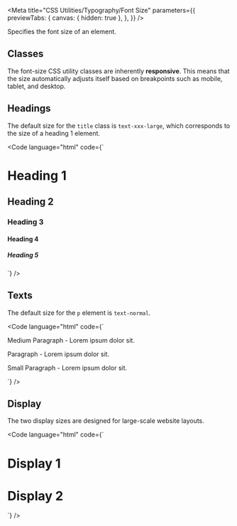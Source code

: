 
<Meta
  title="CSS Utilities/Typography/Font Size"
  parameters={{
    previewTabs: {
      canvas: { hidden: true },
    },
  }}
/>

<Banner label="Font Size" section="CSS Utilities" color="yellow" puzzle />

<Lead>Specifies the font size of an element.</Lead>

## Classes

The font-size CSS utility classes are inherently **responsive**. This means that the size automatically adjusts itself based on breakpoints such as mobile, tablet, and desktop.

<CssTypographySize />

## Headings

The default size for the `title` class is `text-xxx-large`, which corresponds to the size of a heading 1 element.

<Code language="html" code={`
<h1 class="title">Heading 1</h1>
<h2 class="title text-xx-large">Heading 2</h2>
<h3 class="title text-x-large">Heading 3</h3>
<h4 class="title text-large">Heading 4</h4>
<h5 class="title text-normal">Heading 5</h5>
`} />

## Texts

The default size for the `p` element is `text-normal`.

<Code language="html" code={`
<p class="text-medium">Medium Paragraph - Lorem ipsum dolor sit.</p>
<p>Paragraph - Lorem ipsum dolor sit.</p>
<p class="text-small">Small Paragraph - Lorem ipsum dolor sit.</p>
`} />

## Display

The two display sizes are designed for large-scale website layouts.

<Code language="html" code={`
<h1 class="title text-xxxxx-large">Display 1</h1>
<h1 class="subtitle text-xxxx-large">Display 2</h1>
`} />

<Footer>
  <LinkCards>
    <LinkCard
      pageTitle="Foundation/Typography"
      description="Baloise Create is the corporate typeface. Its clear appearance underlines the modern and future-oriented brand expression."
    />
    <LinkCard
      pageTitle="Tokens/Overview"
      description="Design tokens serve as the definitive source for naming and storing design choices."
    />
  </LinkCards>
</Footer>
